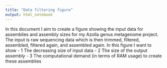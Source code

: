 ```yaml
---
title: "Data filtering figure"
output: html_notebook
---
```


In this document I aim to create a figure showing the input data for assemblies and assembly sizes for my Azolla genus metagenome project. The input is raw sequencing data which is then trimmed, filtered, assembled, filtered again, and assembled again. In this figure I want to show
 - 1 The decreasing size of input data
 - 2 The size of the output assembly
 - 3 The computational demand (in terms of RAM usage) to create these assemblies


```r

```

